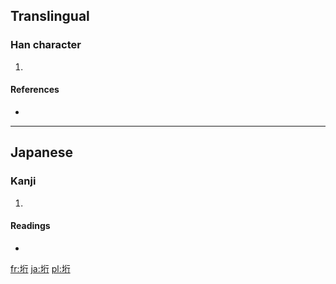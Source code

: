 ==Translingual==

===Han character===
{{Han char|rn=32|rad=土|as=06|sn=9|four=|canj=土竹人弓 (GHON)}}

# {{defn|Han|sort=土06}}

====References====
* {{Han ref|kx=0228.291|hdz=10440.021|uh=57B3|ud=22451}}

----

==Japanese==

===Kanji===
{{ja-kanji|grade=|rs=土06}}

# {{defn|lang=ja|sort=土06}}

====Readings====
* {{ja-readings|on=|kun=[[がけ]] (gake)}}

[[fr:垳]]
[[ja:垳]]
[[pl:垳]]
